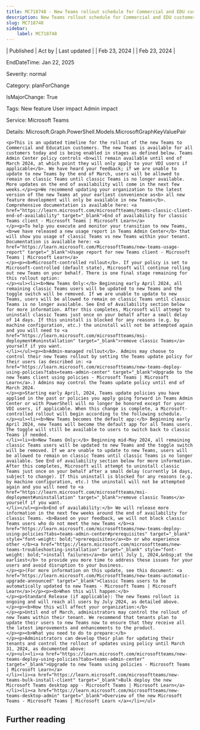 ```yaml
---
title: MC718748 - New Teams rollout schedule for Commercial and EDU customers
description: New Teams rollout schedule for Commercial and EDU customers
slug: MC718748
sidebar:
    label: MC718748
---
```



| Published | Act by | Last updated |
| Feb 23, 2024 |  | Feb 23, 2024 |

EndDateTime: Jan 22, 2025

Severity: normal

Category: planForChange

IsMajorChange: True

Tags: New feature User impact Admin impact

Service: Microsoft Teams

Details: Microsoft.Graph.PowerShell.Models.MicrosoftGraphKeyValuePair

```
<p>This is an updated timeline for the rollout of the new Teams to Commercial and Education customers. The new Teams is available for all customers today and is being enabled in stages as defined below. Teams Admin Center policy controls <b>will remain available until end of March 2024, at which point they will only apply to your VDI users if applicable</b>. We have heard your feedback; if we are unable to update to new Teams by the end of March, users will be allowed to remain on classic Teams until classic Teams is no longer available. More updates on the end of availability will come in the next few weeks.</p><p>We recommend updating your organization to the latest version of the new Teams at your earliest convenience as<b> all new feature development will only be available in new Teams</b>. Comprehensive documentation is available here: <a href="https://learn.microsoft.com/microsoftteams/teams-classic-client-end-of-availability" target="_blank">End of availability for classic Teams client - Microsoft Teams | Microsoft Learn</a>
</p><p>To help you execute and monitor your transition to new Teams, <b>we have released a new usage report in Teams Admin Center</b> that will show you usage of classic Teams vs new Teams within your tenant. Documentation is available here: <a href="https://learn.microsoft.com/MicrosoftTeams/new-teams-usage-report" target="_blank">Usage report for new Teams client - Microsoft Teams | Microsoft Learn</a>
</p><p><b>Microsoft-controlled rollout</b>. If your policy is set to Microsoft-controlled (default state), Microsoft will continue rolling out new Teams on your behalf. There is one final stage remaining for this rollout option:
</p><ul><li><b>New Teams Only:</b> Beginning early April 2024, all remaining classic Teams users will be updated to new Teams and the toggle switch will be removed. If we are unable to update to new Teams, users will be allowed to remain on classic Teams until classic Teams is no longer available. See End of Availability section below for more information. After this completes, Microsoft will attempt to uninstall classic Teams just once on your behalf after a small delay of 14 days. If this uninstall is blocked for any reasons (e.g. by machine configuration, etc.) the uninstall will not be attempted again and you will need to <a href="https://learn.microsoft.com/microsoftteams/msi-deployment#uninstallation" target="_blank">remove classic Teams</a> yourself if you want.
</li></ul><p><b>Admin-managed rollout</b>. Admins may choose to control their new Teams rollout by setting the Teams update policy for their users (as described in: <a href="https://learn.microsoft.com/microsoftteams/new-teams-deploy-using-policies?tabs=teams-admin-center" target="_blank">Upgrade to the new Teams client using policies - Microsoft Teams | Microsoft Learn</a>.) Admins may control the Teams update policy until end of March 2024. 
</p><p>Starting early April, 2024, Teams update policies you have applied in the past or policies you apply going forward in Teams Admin Center or with PowerShell will no longer be honored except for your VDI users, if applicable. When this change is complete, a Microsoft-controlled rollout will begin according to the following schedule.
</p><ul><li><b>New Teams becomes the default app:</b> Beginning early April 2024, new Teams will become the default app for all Teams users. The toggle will still be available to users to switch back to classic Teams if needed.
</li><li><b>New Teams Only:</b> Beginning mid-May 2024, all remaining classic Teams users will be updated to new Teams and the toggle switch will be removed. If we are unable to update to new Teams, users will be allowed to remain on classic Teams until classic Teams is no longer available. See End of availability section below for more information. After this completes, Microsoft will attempt to uninstall classic Teams just once on your behalf after a small delay (currently 14 days, subject to change). If this uninstall is blocked for any reasons (e.g. by machine configuration, etc.) the uninstall will not be attempted again and you will need to <a href="https://learn.microsoft.com/microsoftteams/msi-deployment#uninstallation" target="_blank">remove classic Teams</a> yourself if you want.
</li></ul><p><b>End of availability:</b> We will release more information in the next few weeks around the end of availability for classic Teams. <b>Based on your feedback, we will not block classic Teams users who do not meet the new Teams </b><a href="https://learn.microsoft.com/microsoftteams/new-teams-deploy-using-policies?tabs=teams-admin-center#prerequisites" target="_blank" style="font-weight: bold;">prerequisites</a><b> or who experience other </b><a href="https://learn.microsoft.com/microsoftteams/new-teams-troubleshooting-installation" target="_blank" style="font-weight: bold;">install failures</a><b> until July 1, 2024,&nbsp;at the earliest</b> to provide you more time to address these issues for your users and avoid disruption to your business.
</p><p>(For more information on this update, see this document: <a href="https://learn.microsoft.com/MicrosoftTeams/new-teams-automatic-upgrade-announced" target="_blank">Classic Teams users to be automatically updated to new Teams - Microsoft Teams | Microsoft Learn</a>)</p><p><b>When this will happen:</b> 
</p><p>Standard Release (if applicable): The new Teams rollout is ongoing and will reach all users by July 2024, as detailed above.
</p><p><b>How this will affect your organization:</b>
</p><p>Until end of March, administrators may control the rollout of new Teams within their tenant. We recommend that tenants plan to update their users to new Teams now to ensure that they receive all the latest improvements and enhancements to the product.
</p><p><b>What you need to do to prepare:</b>
</p><p>Administrators can develop their plan for updating their tenants and control the rollout of updates using policy until March 31, 2024, as documented above: 
</p><ul><li><a href="https://learn.microsoft.com/microsoftteams/new-teams-deploy-using-policies?tabs=teams-admin-center" target="_blank">Upgrade to new Teams using policies - Microsoft Teams | Microsoft Learn</a>
</li><li><a href="https://learn.microsoft.com/microsoftteams/new-teams-bulk-install-client" target="_blank">Bulk deploy the new Microsoft Teams desktop app - Microsoft Teams | Microsoft Learn</a>
</li><li><a href="https://learn.microsoft.com/microsoftteams/new-teams-desktop-admin" target="_blank">Overview of the new Microsoft Teams - Microsoft Teams | Microsoft Learn </a></li></ul>
```

## Further reading
